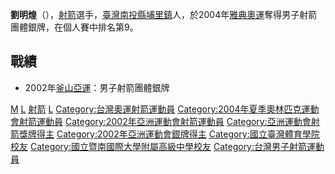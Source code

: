 {{Infobox sportsperson
| name         = 劉明煌
| image        = 
| country      = {{TWN}}
| birth_date   = {{birth date and age|df=yes|1984|9|17}}
| birth_place  = [[南投縣|南投縣]]
| height         = 
| weight         = 
|sport= 男子[[射箭|射箭]]
| medaltemplates = 
{{MedalTableTop}}
{{MedalSport | 男子 [[射箭|射箭]]}}
{{MedalSilver| [[2004年夏季奧林匹克運動會|2004年雅典]] | [[2004年夏季奧林匹克運動會射箭比賽|男子團體]]}}
{{MedalBottom}}
}}

'''劉明煌'''（{{bd|1984年|9月17日|catIdx=Liu Ming-huang}}），[[射箭|射箭]]選手，[[臺灣|臺灣]][[南投縣|南投縣]][[埔里鎮|埔里鎮]]人，於2004年[[2004年夏季奥林匹克运动会|雅典奧運]]奪得男子射箭團體銀牌，在個人賽中排名第9。

==戰績==
*2002年[[釜山亞運|釜山亞運]]：男子射箭團體銀牌 

{{DEFAULTSORT:Liu, Ming-huang}}
[[Category:劉姓|M]]
[[Category:埔里人|L]]
[[Category:台灣奧林匹克運動會銀牌得主|射箭]]
[[Category:2004年夏季奧林匹克運動會獎牌得主|L]]
[[Category:台灣奧運射箭運動員|Category:台灣奧運射箭運動員]]
[[Category:2004年夏季奧林匹克運動會射箭運動員|Category:2004年夏季奧林匹克運動會射箭運動員]]
[[Category:2002年亞洲運動會射箭運動員|Category:2002年亞洲運動會射箭運動員]]
[[Category:亞洲運動會射箭獎牌得主|Category:亞洲運動會射箭獎牌得主]]
[[Category:2002年亞洲運動會銀牌得主|Category:2002年亞洲運動會銀牌得主]]
[[Category:國立臺灣體育學院校友|Category:國立臺灣體育學院校友]]
[[Category:國立暨南國際大學附屬高級中學校友|Category:國立暨南國際大學附屬高級中學校友]]
[[Category:台灣男子射箭運動員|Category:台灣男子射箭運動員]]